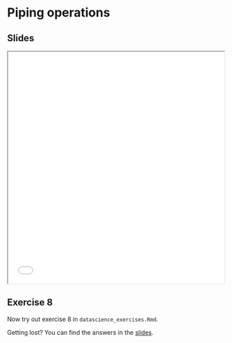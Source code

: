 # Piping operations

## Slides

```{=html}
<iframe class="slide-deck" src="slides/slides_tidyverse.html#piping-operations" title="Piping operations" width="100%" height="540"></iframe>
```

## Exercise 8

Now try out exercise 8 in `datascience_exercises.Rmd`. 

::: {.callout-tip}
Getting lost? You can find the answers in the [slides](slides/slides_tidyverse.html#answers-exercise-8).
:::